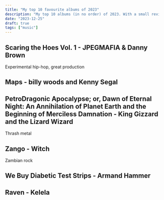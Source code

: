 ```yaml
---
title: "My top 10 favourite albums of 2023"
description: "My top 10 albums (in no order) of 2023. With a small review, I have no clue what I'm talking about though."
date: "2023-12-25"
draft: true
tags: ["music"]
---
```


## Scaring the Hoes Vol. 1 - JPEGMAFIA & Danny Brown

Experimental hip-hop, great production

## Maps - billy woods and Kenny Segal

## PetroDragonic Apocalypse; or, Dawn of Eternal Night: An Annihilation of Planet Earth and the Beginning of Merciless Damnation - King Gizzard and the Lizard Wizard

Thrash metal

## Zango - Witch

Zambian rock

## We Buy Diabetic Test Strips - Armand Hammer

## Raven - Kelela
